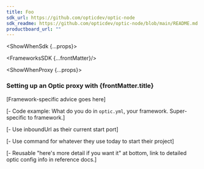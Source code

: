 ```yaml
---
title: Foo
sdk_url: https://github.com/opticdev/optic-node
sdk_readme: https://github.com/opticdev/optic-node/blob/main/README.md
productboard_url: ""
---
```




<ShowWhenSdk {...props}>

<FrameworksSDK {...frontMatter}/> 

<FrameworksSDKValidate />

</ShowWhenSdk>

<ShowWhenProxy {...props}>

<FrameworksProxyMode start_command="./foo" /> 

<h3> Setting up an Optic proxy with {frontMatter.title}</h3>

[Framework-specific advice goes here]

[- Code example: What do you do in `optic.yml`, your framework. Super-specific to framework.]

[- Use inboundUrl as their current start port]

[- Use command for whatever they use today to start their project]

<FrameworksProxyValidate /> 

<FrameworksUseSDK framework={frontMatter.title} />

</ShowWhenProxy>

[- Reusable "here's more detail if you want it" at bottom, link to detailed optic config info in reference docs.]

<IssuesAndContributing /> 
